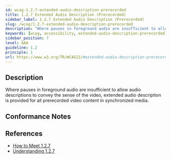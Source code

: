 ```yaml
---
id: wcag-1.2.7-extended-audio-description-prerecorded
title: 1.2.7 Extended Audio Description (Prerecorded)
sidebar_label: 1.2.7 Extended Audio Description (Prerecorded)
slug: /wcag/1.2.7-extended-audio-description-prerecorded
description: "Where pauses in foreground audio are insufficient to allow audio descriptions to convey the sense of the video, extended audio description is provided for all prerecorded video content in synchronized media."
keywords: [wcag, accessibility, extended-audio-description-prerecorded]
sidebar_position: 7
level: AAA
guideline: 1.2
principle: 1
url: https://www.w3.org/TR/WCAG22/#extended-audio-description-prerecorded
---
```


## Description

Where pauses in foreground audio are insufficient to allow audio descriptions to convey the sense of the video, extended audio description is provided for all prerecorded video content in synchronized media.

## Conformance Notes

<Project name="ads">
  <NotApplicable></NotApplicable>
</Project>

<Project name="scix">
  <NotApplicable></NotApplicable>
</Project>

## References

- [How to Meet 1.2.7](https://www.w3.org/WAI/WCAG22/quickref/#extended-audio-description-prerecorded)
- [Understanding 1.2.7](https://www.w3.org/WAI/WCAG22/Understanding/extended-audio-description-prerecorded.html)



